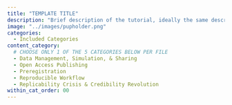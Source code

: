 ```yaml
---
title: "TEMPLATE TITLE"
description: "Brief description of the tutorial, ideally the same description used in the tutorial itself."
image: "../images/pupholder.png"
categories:
  - Included Categories
content_category:
  # CHOOSE ONLY 1 OF THE 5 CATEGORIES BELOW PER FILE
  - Data Management, Simulation, & Sharing
  - Open Access Publishing
  - Preregistration
  - Reproducible Workflow
  - Replicability Crisis & Credibility Revolution
within_cat_order: 00
---
```



<!-- The HTML code block below should be uncommented, and the URL and href fields replaced with the link to the tutorial -->

<!-- ```{=html} -->
<!-- <!DOCTYPE html> -->
<!-- <meta charset="utf-8"> -->
<!-- <meta http-equiv="refresh" content="0; URL=../../Collaborative-RStudio-GitHub/"> -->
<!-- <link rel="canonical" href="https://lmu-osc.github.io/Collaborative-RStudio-GitHub/"> -->
<!-- ``` -->
